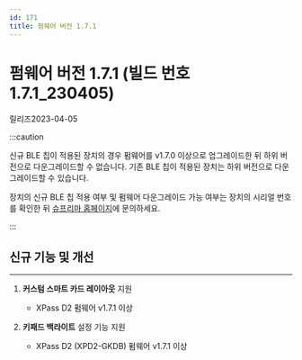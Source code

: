 ```yaml
---
id: 171
title: 펌웨어 버전 1.7.1
---
```


# 펌웨어 버전 1.7.1 (빌드 번호 1.7.1_230405)

릴리즈<Separator/>2023-04-05

:::caution

신규 BLE 칩이 적용된 장치의 경우 펌웨어를 v1.7.0 이상으로 업그레이드한 뒤 하위 버전으로 다운그레이드할 수 없습니다. 기존 BLE 칩이 적용된 장치는 하위 버전으로 다운그레이드할 수 있습니다.

장치의 신규 BLE 칩 적용 여부 및 펌웨어 다운그레이드 가능 여부는 장치의 시리얼 번호를 확인한 뒤 [슈프리마 홈페이지](https://supremainc.com)에 문의하세요.

:::

## 신규 기능 및 개선

---

1. **커스텀 스마트 카드 레이아웃** 지원

    - XPass D2 펌웨어 v1.7.1 이상

1. **키패드 백라이트** 설정 기능 지원

    - XPass D2 (XPD2-GKDB) 펌웨어 v1.7.1 이상